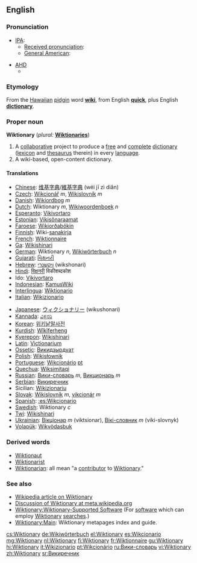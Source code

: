 {{Wikipedia}}
==English==
===Pronunciation===
*[[International Phonetic Alphabet|IPA]]:
**[[Received pronunciation]]: {{IPAchar|/ˈwɪkʃən(ə)ɹɪ/}}
**[[w:American English|General American]]: {{IPAchar|/ˈwɪkʃənɛɹi/}} 

*[[AHD]]
** {{IPAchar|/wĭkʹ shŭ nĕr´ ē/}}

{{audio|En-us-Wiktionary.ogg|Audio (US)}}
{{audio|En-us-Wiktionary-2.ogg|Audio (US, male)}}
{{audio|En-us-Wiktionary-3.ogg|Audio (US, male)}}
{{audio|En-ca-wiktionary.ogg|Audio (CA)}}

===Etymology===
From the [[Hawaiian]] [[pidgin]] word '''[[wiki]]''', from English '''[[quick]]''', plus English '''[[dictionary]]'''.

===Proper noun===
'''Wiktionary''' (''plural:'' '''[[Wiktionaries]]''')

# A [[collaborative]] project to produce a [[free]] and [[complete]] [[dictionary]] ([[lexicon]] and [[thesaurus]] therein) in every [[language]].
# A wiki-based, open-content dictionary.

====Translations====
{{top}}
*[[Chinese]]: [[维基字典]]/[[維基字典]] (wéi jī zì diǎn)
*[[Czech]]: [[Wikcionář]] ''m'', [[Wikislovník]] ''m''
*[[Danish]]: [[Wikiordbog]] ''m''
*[[Dutch]]: Wiktionary ''m'', [[Wikiwoordenboek]] ''n''
*[[Esperanto]]: [[Vikivortaro]]
*[[Estonian]]: [[Vikisõnaraamat]]
*[[Faroese]]: [[Wikiorðabókin]]
*[[Finnish]]: Wiki-[[sanakirja]]
*[[French]]: [[Wiktionnaire]]
*[[Ga]]: [[Wikishinari]]
*[[German]]: Wiktionary ''n'', [[Wikiwörterbuch]] ''n''
*[[Gujarati]]: [[વિક્ષનરી]]
*[[Hebrew]]: [[ויקשנרי]] (wikshonari)
*[[Hindi]]: [[विक्षनरी]] विकीशब्दकोश
*Ido: [[Vikivortaro]]
*[[Indonesian]]: [[KamusWiki]]
*[[Interlingua]]: [[Wiktionario]]
*[[Italian]]: [[Wikizionario]]
{{mid}}
*[[Japanese]]: [[ウィクショナリー]] (wikushonari)
*[[Kannada]]: [[ವಿಕ್ಷನರಿ]]
*[[Korean]]: [[위키낱말사전]]
*[[Kurdish]]: [[Wîkîferheng]]
*[[Kyerepon]]: [[Wikishinari]]
*[[Latin]]: [[Victionarium]]
*[[Ossetic]]: [[Викидзырдуат]]
*[[Polish]]: [[Wikisłownik]]
*[[Portuguese]]: [[Wikcionário]] [[:pt:Wikcionário|pt]]
*[[Quechua]]: [[Wiksimitaqi]]
*[[Russian]]: [[Вики-словарь]] ''m'', [[Викционарь]] ''m''
*[[Serbian]]: [[Викиречник]]
*Sicilian: [[Wikizionariu]]
*[[Slovak]]: [[Wikislovník]] ''m'', [[vikcionár]] ''m''
*[[Spanish]]: [[:es:Wikcionario]]
*[[Swedish]]: Wiktionary ''c''
*[[Twi]]: [[Wikishinari]]
*[[Ukrainian]]: [[Вікціонар]] ''m'' (viktsionar), [[Вікі-словник]] ''m'' (viki-slovnyk)
*[[Volapük]]: [[Wikvödasbuk]]
{{bottom}}

===Derived words===
*[[Wiktionary:List of protologisms#W|Wiktionaut]]
*[[Wiktionary:List of protologisms#W|Wiktionarist]]
*[[Wiktionarian]]: all mean "a [[contribute|contributor]] to [[Wiktionary]]."

===See also===
* [[w:Wiktionary|Wikipedia article on Wiktionary]]
* [[m:Wiktionary|Discussion of Wiktionary at meta.wikipedia.org]]
* [[Wiktionary:Wiktionary-Supported Software]]  (For [[software]] which can employ [[Wiktionary]] [[search|searches]].)
* [[Wiktionary:Main]]: Wiktionary metapages index and guide.

[[cs:Wiktionary]]
[[de:Wikiwörterbuch]]
[[el:Wiktionary]]
[[es:Wikcionario]]
[[mg:Wiktionary]]
[[nl:Wiktionary]]
[[fi:Wiktionary]]
[[fr:Wiktionnaire]]
[[gu:Wiktionary]]
[[hi:Wiktionary]]
[[it:Wikizionario]]
[[pt:Wikcionário]]
[[ru:Вики-словарь]]
[[vi:Wiktionary]]
[[zh:Wiktionary]]
[[sr:Викиречник]]